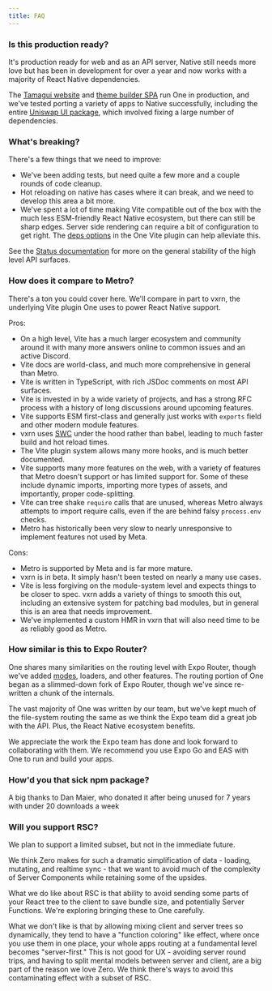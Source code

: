 ```yaml
---
title: FAQ
---
```


### Is this production ready?

It's production ready for web and as an API server, Native still needs more love but has been in development for over a year and now works with a majority of React Native dependencies.

The [Tamagui website](https://tamagui.dev) and [theme builder SPA](https://tamagui.dev/theme) run One in production, and we've tested porting a variety of apps to Native successfully, including the entire [Uniswap UI package](https://github.com/Uniswap/interface/tree/main/packages/ui), which involved fixing a large number of dependencies.

### What's breaking?

There's a few things that we need to improve:

- We've been adding tests, but need quite a few more and a couple rounds of code cleanup.
- Hot reloading on native has cases where it can break, and we need to develop this area a bit more.
- We've spent a lot of time making Vite compatible out of the box with the much less ESM-friendly React Native ecosystem, but there can still be sharp edges. Server side rendering can require a bit of configuration to get right. The [deps options](/docs/configuration#deps) in the One Vite plugin can help alleviate this.

See the [Status documentation](/docs/status) for more on the general stability of the high level API surfaces.

### How does it compare to Metro?

There's a ton you could cover here. We'll compare in part to vxrn, the underlying Vite plugin One uses to power React Native support.

Pros:

- On a high level, Vite has a much larger ecosystem and community around it with many more answers online to common issues and an active Discord.
- Vite docs are world-class, and much more comprehensive in general than Metro.
- Vite is written in TypeScript, with rich JSDoc comments on most API surfaces.
- Vite is invested in by a wide variety of projects, and has a strong RFC process with a history of long discussions around upcoming features.
- Vite supports ESM first-class and generally just works with `exports` field and other modern module features.
- vxrn uses [SWC](https://swc.rs/) under the hood rather than babel, leading to much faster build and hot reload times.
- The Vite plugin system allows many more hooks, and is much better documented.
- Vite supports many more features on the web, with a variety of features that Metro doesn't support or has limited support for. Some of these include dynamic imports, importing more types of assets, and importantly, proper code-splitting.
- Vite can tree shake `require` calls that are unused, whereas Metro always attempts to import require calls, even if the are behind falsy `process.env` checks.
- Metro has historically been very slow to nearly unresponsive to implement features not used by Meta.

Cons:

- Metro is supported by Meta and is far more mature.
- vxrn is in beta. It simply hasn't been tested on nearly a many use cases.
- Vite is less forgiving on the module-system level and expects things to be closer to spec. vxrn adds a variety of things to smooth this out, including an extensive system for patching bad modules, but in general this is an area that needs improvement.
- We've implemented a custom HMR in vxrn that will also need time to be as reliably good as Metro.

### How similar is this to Expo Router?

One shares many similarities on the routing level with Expo Router, though we've added [modes](/docs/routing-modes), loaders, and other features. The routing portion of One began as a slimmed-down fork of Expo Router, though we've since re-written a chunk of the internals.

The vast majority of One was written by our team, but we've kept much of the file-system routing the same as we think the Expo team did a great job with the API. Plus, the React Native ecosystem benefits.

We appreciate the work the Expo team has done and look forward to collaborating with them. We recommend you use Expo Go and EAS with One to run and build your apps.

### How'd you that sick npm package?

A big thanks to Dan Maier, who donated it after being unused for 7 years with under
20 downloads a week

### Will you support RSC?

We plan to support a limited subset, but not in the immediate future.

We think Zero makes for such a dramatic simplification of data - loading, mutating, and realtime sync - that we want to avoid much of the complexity of Server Components while retaining some of the upsides.

What we do like about RSC is that ability to avoid sending some parts of your
React tree to the client to save bundle size, and potentially Server Functions. We're exploring bringing these to One carefully.

What we don't like is that by allowing mixing client and server trees so dynamically, they tend to have a "function coloring" like effect, where once you use them in one place, your whole apps routing at a fundamental level becomes "server-first." This is not good for UX - avoiding server round trips, and having to split mental models between server and client, are a big part of the reason we love Zero. We think there's ways to avoid this contaminating effect with a subset of RSC.
